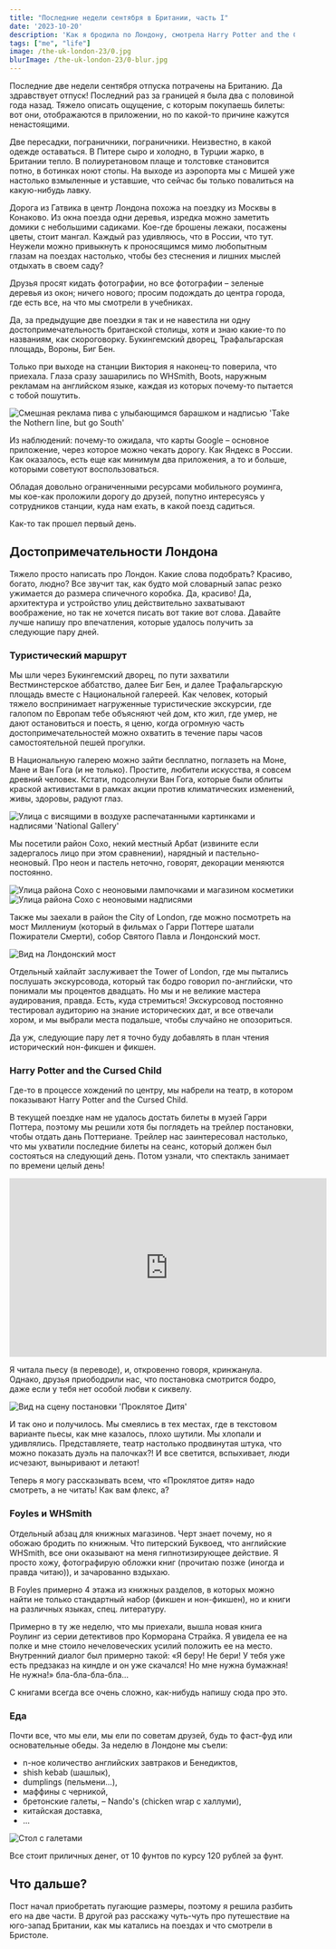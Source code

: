 ```yaml
---
title: "Последние недели сентября в Британии, часть I"
date: '2023-10-20'
description: 'Как я бродила по Лондону, смотрела Harry Potter and the Cursed Child, ела от души и засматривалась на книжки'
tags: ["me", "life"]
image: /the-uk-london-23/0.jpg
blurImage: /the-uk-london-23/0-blur.jpg
---
```


Последние две недели сентября отпуска потрачены на Британию. Да здравствует отпуск! Последний раз за границей 
я была два с половиной года назад. Тяжело описать ощущение, с которым покупаешь билеты: вот они, отображаются в приложении,
но по какой-то причине кажутся ненастоящими.

Две пересадки, пограничники, пограничники. Неизвестно, в какой одежде оставаться. В Питере сыро и холодно,
в Турции жарко, в Британии тепло. В полиуретановом плаще и толстовке становится потно, в ботинках ноют стопы. 
На выходе из аэропорта мы с Мишей уже настолько взмыленные и уставшие, что сейчас бы только повалиться на какую-нибудь лавку.

Дорога из Гатвика в центр Лондона похожа на поездку из Москвы в Конаково. Из окна поезда одни деревья, изредка можно заметить 
домики с небольшими садиками. Кое-где брошены лежаки, посажены цветы, стоит мангал. Каждый раз удивляюсь, что
в России, что тут. Неужели можно привыкнуть к проносящимся мимо любопытным глазам на поездах настолько, чтобы 
без стеснения и лишних мыслей отдыхать в своем саду?

Друзья просят кидать фотографии, но все фотографии – зеленые деревья из окон; ничего нового; просим подождать до центра города, 
где есть все, на что мы смотрели в учебниках.

Да, за предыдущие две поездки я так и не навестила ни одну достопримечательность британской столицы, хотя и знаю какие-то по
названиям, как скороговорку. Букингемский дворец, Трафальгарская площадь, Вороны, Биг Бен.

Только при выходе на станции Виктория я наконец-то поверила, что приехала. Глаза сразу зашарились по 
WHSmith, Boots, наружным рекламам на английском языке, каждая из которых почему-то пытается с тобой пошутить. 


<Gallery>
  <Image
    fill={true}
    src="/the-uk-london-23/1.jpeg"
    alt="Смешная реклама пива с улыбающимся барашком и надписью 'Take the Nothern line, but go South'"
    aspectRatio="4/1"
  />
</Gallery>


Из наблюдений: почему-то ожидала, что карты Google – основное приложение, через
которое можно чекать дорогу. Как Яндекс в России. Как оказалось, есть еще как минимум два приложения, 
а то и больше, которыми советуют воспользоваться.

Обладая довольно ограниченными ресурсами мобильного роуминга, мы кое-как проложили дорогу до друзей, попутно
интересуясь у сотрудников станции, куда нам ехать, в какой поезд садиться.

Как-то так прошел первый день. 

## Достопримечательности Лондона

Тяжело просто написать про Лондон. Какие слова подобрать? Красиво, богато, людно? Все звучит так, как будто мой словарный
запас резко ужимается до размера спичечного коробка. Да, красиво! Да, архитектура и устройство улиц действительно захватывают воображение, но 
так не хочется писать вот такие вот слова. Давайте лучше напишу про впечатления, которые удалось получить за следующие пару дней. 

### Туристический маршрут

Мы шли через Букингемский дворец, по пути захватили Вестминстерское аббатство,
далее Биг Бен, и далее Трафальгарскую площадь вместе с Национальной галереей. Как человек, который тяжело воспринимает
нагруженные туристические экскурсии, где галопом по Европам тебе объясняют чей дом, кто жил, где умер, не дают остановиться и поесть, 
я ценю, когда огромную часть достопримечательностей можно охватить в течение пары часов самостоятельной пешей прогулки.

В Национальную галерею можно зайти бесплатно, поглазеть на Моне, Мане и Ван Гога (и не только). Простите, любители искусства,
я совсем древний человек. Кстати, подсолнухи Ван Гога, которые были облиты краской активистами в рамках акции против климатических
изменений, живы, здоровы, радуют глаз.

<Gallery>
  <Image
    fill={true} 
    style={{ 
      objectFit: "contain"
    }}
    src="/the-uk-london-23/2.JPG"
    alt="Улица с висящими в воздухе распечатанными картинками и надписями 'National Gallery'"
  />
</Gallery>


Мы посетили район Сохо, некий местный Арбат (извините если задергалось лицо при этом сравнении), нарядный и пастельно-неоновый.
Про неон и пастель неточно, говорят, декорации меняются постоянно.

<Gallery>
  <Image 
    src="/the-uk-london-23/3-1.jpeg" 
    aspectRatio="4/3"
    alt="Улица района Сохо с неоновыми лампочками и магазином косметики"
  />
  <Image 
    src="/the-uk-london-23/3-2.jpeg" 
    aspectRatio="1/1"
    flexGrow={1/2}
    alt="Улица района Сохо с неоновыми надписями"
  />
</Gallery>

Также мы заехали в район the City of London, где можно посмотреть на мост Миллениум (который в фильмах о Гарри Поттере шатали Пожиратели Смерти),
собор Святого Павла и Лондонский мост.

<Gallery>
  <Image
    fill={true} 
    src="/the-uk-london-23/4.jpeg"
    alt="Вид на Лондонский мост"
  />
</Gallery>

Отдельный хайлайт заслуживает the Tower of London, где мы пытались послушать экскурсовода, который так бодро говорил
по-английски, что понимали мы процентов двадцать. Но мы и не великие мастера аудирования, правда. Есть, куда стремиться! 
Экскурсовод постоянно тестировал аудиторию на знание исторических дат, и все отвечали хором, и мы выбрали места подальше, чтобы случайно не опозориться.

Да уж, следующие пару лет я точно буду добавлять в план чтения исторический нон-фикшен и фикшен.

### Harry Potter and the Cursed Child

Где-то в процессе хождений по центру, мы набрели на театр, в котором показывают Harry Potter and the Cursed Child.

В текущей поездке нам не удалось достать билеты в музей Гарри Поттера, поэтому мы решили хотя бы поглядеть на трейлер постановки, 
чтобы отдать дань Поттериане. Трейлер нас заинтересовал настолько, что мы ухватили последние билеты на сеанс, 
который должен был состояться на следующий день. Потом узнали, что спектакль занимает по времени целый день!

<iframe className="video" width="560" height="315" src="https://www.youtube.com/embed/yIVkVj08OmQ?si=ZPZK2f1bIs1JeyiZ" title="YouTube video player" frameBorder="0" allow="accelerometer; autoplay; clipboard-write; encrypted-media; gyroscope; picture-in-picture; web-share" allowFullScreen></iframe>

Я читала пьесу (в переводе), и, откровенно говоря, кринжанула. Однако, друзья приободрили нас, что постановка смотрится бодро,
даже если у тебя нет особой любви к сиквелу.

<Gallery>
  <Image
    fill={true} 
    src="/the-uk-london-23/5.jpeg"
    alt="Вид на сцену постановки 'Проклятое Дитя'"
  />
</Gallery>

И так оно и получилось. Мы смеялись в тех местах, где в текстовом варианте пьесы, как мне казалось, плохо шутили. Мы хлопали и удивлялись. 
Представляете, театр настолько продвинутая штука, что можно показать дуэль на палочках?! И все светится, вспыхивает,
люди исчезают, выныривают и летают!

Теперь я могу рассказывать всем, что «Проклятое дитя» надо смотреть, а не читать! Как вам флекс, а?

### Foyles и WHSmith

Отдельный абзац для книжных магазинов. Черт знает почему, но я обожаю бродить по книжным. Что питерский Буквоед, 
что английские WHSmith, все они оказывают на меня гипнотизирующее действие. Я просто хожу, фотографирую обложки книг 
(прочитаю позже (иногда и правда читаю)), и зачарованно вздыхаю.

В Foyles примерно 4 этажа из книжных разделов, в которых можно найти не только стандартный набор (фикшен и нон-фикшен),
но и книги на различных языках, спец. литературу.

Примерно в ту же неделю, что мы приехали, вышла новая книга Роулинг из серии детективов про Корморана Страйка.
Я увидела ее на полке и мне стоило нечеловеческих усилий положить ее на место. Внутренний диалог был примерно такой: 
«Я беру! Не бери! У тебя уже есть предзаказ на киндле и он уже скачался! Но мне нужна бумажная! Не нужна!» бла-бла-бла-бла...

С книгами всегда все очень сложно, как-нибудь напишу сюда про это.

### Еда

Почти все, что мы ели, мы ели по советам друзей, будь то фаст-фуд или основательные обеды. За неделю в Лондоне мы съели:

- n-ное количество английских завтраков и Бенедиктов,
- shish kebab (шашлык),
- dumplings (пельмени...),
- маффины с черникой,
- бретонские галеты,
– Nando's (chicken wrap с халлуми),
- китайская доставка,
- ...

<Gallery>
  <Image
    fill={true} 
    style={{ 
      objectFit: "contain"
    }}
    src="/the-uk-london-23/6.jpg"
    alt="Стол с галетами"
  />
</Gallery>

Все стоит приличных денег, от 10 фунтов по курсу 120 рублей за фунт.

## Что дальше?

Пост начал приобретать пугающие размеры, поэтому я решила разбить его на две части. 
В другой раз расскажу чуть-чуть про путешествие на юго-запад Британии, как мы катались на поездах и что смотрели в Бристоле.

